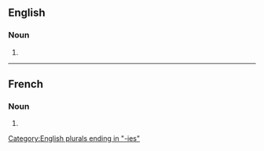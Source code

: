 ==English==

===Noun===
{{head|en|noun plural form}}

# {{plural of|liturgy|lang=en}}

[[Category:English plurals ending in "-ies"]]

----

==French==

===Noun===
{{head|fr|noun plural form|g=f}}

# {{plural of|liturgie|lang=fr}}
